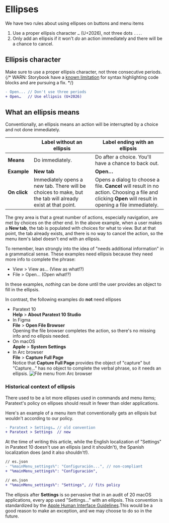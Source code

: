 
<Meta title="Guidelines/Ellipses" />

# Ellipses

We have two rules about using ellipses on buttons and menu items
1. Use a proper ellipsis character `…` (U+2026), not three dots `...`.
2. Only add an ellipsis if it won't *do* an action immediately and there will be a chance to cancel.

## Ellipsis character
Make sure to use a proper ellipsis character, not three consecutive periods.
{/* WARN: Storybook have a [known limitation](https://storybook.js.org/docs/faq#why-arent-my-code-blocks-highlighted-with-storybook-mdx) for syntax highlighting code blocks and are pursuing a fix. */}
```diff
- Open... // Don't use three periods
+ Open…   // Use ellipsis (U+2026)
```


## What an ellipsis means
Conventionally, an ellipsis means an action will be interrupted by a choice and not done immediately.

|        | Label without an ellipsis                                                                                               | Label ending with an ellipsis                                                                                                                                           |
| -------------------- | --------------------------------------------------------------------------------------------------------- | -------------------------------------------------------------------------------------------------------------------------------------------------- |
| **Means**                | Do immediately.                                                                                           | Do after a choice. You'll have a chance to back out.                                                                                           |
| **Example**              | **New tab**                                                                                                   | **Open…**                                                                                                                                              |
| **On click** | Immediately opens a new tab. There will be choices to make, but the tab will already exist at that point. | Opens a dialog to choose a file. **Cancel** will result in no action. Choosing a file and clicking **Open** will result in opening a file immediately. |

The grey area is that a great number of actions, especially navigation, are met by choices on the other end. In the above example, when a user makes a **New tab**, the tab is populated with choices for what to view. But at that point, the tab already exists, and there is no way to cancel the action, so the menu item's label doesn't end with an ellipsis.

To remember, lean strongly into the idea of "needs additional information" in a grammatical sense. These examples need ellipsis because they need more info to complete the phrase:
* View > View as… (View as what!?)
* File > Open… (Open what!?)

In these examples, *nothing* can be done until the user provides an object to fill in the ellipsis.

In contrast, the following examples do **not** need ellipses
* Paratext 10 \
  **Help** > **About Paratext 10 Studio**
* In Figma \
  **File** > **Open File Browser** \
  Opening the file browser completes the action, so there's no missing info and no ellipsis needed.
* On macOS \
  **Apple** > **System Settings**
* In Arc browser \
  **File** > **Capture Full Page** \
  Notice that **Capture Full Page** provides the object of "capture" but "Capture…" has no object to complete the verbal phrase, so it needs an ellipsis.
  ![File menu from Arc browser](../../../assets/arc-file-menu.png)


### Historical context of ellipsis
There used to be a lot more ellipses used in commands and menu items; Paratext's policy on ellipses should result in fewer than older applications.

Here's an example of a menu item that conventionally gets an ellipsis but wouldn't according to our policy. 
```diff
- Paratext > Settings… // old convention
+ Paratext > Settings  // new
```

At the time of writing this article, while the English localization of "Settings" in Paratext 10 doesn't use an ellipsis (and it shouldn't), the Spanish localization does (and it also shouldn't!).
```diff
// es.json
- "%mainMenu_settings%": "Configuración...", // non-compliant
+ "%mainMenu_settings%": "Configuración",

// en.json
+ "%mainMenu_settings%": "Settings", // fits policy
```

The ellipsis after **Settings** is so pervasive that in an audit of 20 macOS applications, every app used "Settings…" with an ellipsis. This convention is standardized by the [Apple Human Interface Guidelines](https://developer.apple.com/design/human-interface-guidelines/the-menu-bar#App-menu).This would be a good reason to make an exception, and we may choose to do so in the future.